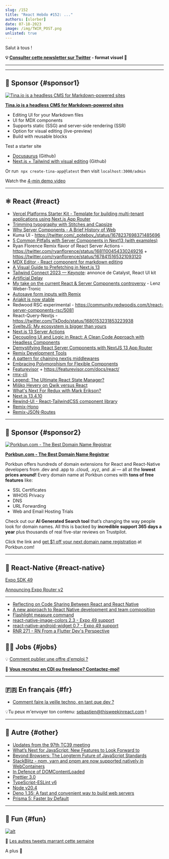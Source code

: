 ```yaml
---
slug: /152
title: "React Hebdo #152: ..."
authors: [slorber]
date: 07-18-2023
image: /img/TWIR_POST.png
unlisted: true
---
```


Salut à tous !

<Todo />

<!-- truncate -->

**💡 [Consulter cette newsletter sur Twitter](https://slo.im/thread) - format visuel 🎨**

---


<Support />

---

## 💸 Sponsor {#sponsor1}

[![Tina.io is a headless CMS for Markdown-powered sites](/emails/issues/140/tinacms.jpg)](https://tina.io/?utm_source=newsletter&utm_term=this-week-in-react)

**[Tina.io is a headless CMS for Markdown-powered sites](https://tina.io/?utm_source=newsletter&utm_term=this-week-in-react)**

- Editing UI for your Markdown files
- UI for MDX components
- Supports static (SSG) and server-side rendering (SSR)
- Option for visual editing (live-preview)
- Build with reusable blocks

Test a starter site

- [Docusaurus](https://github.com/tinacms/tinasaurus) (Github)
- [Next.js + Tailwind with visual editing](https://github.com/tinacms/tina-cloud-starter) (Github)

Or run  `npx create-tina-app@latest` then visit `localhost:3000/admin`

Watch the [4-min demo video](https://www.youtube.com/watch?v=zRkeKSZjlyw)

---

## ⚛️ React {#react}

- [Vercel Platforms Starter Kit - Template for building multi-tenant applications using Next.js App Router](https://vercel.com/blog/platforms-starter-kit)
- [Trimming typography with Stitches and Capsize](https://www.skovy.dev/blog/using-capsize-with-stitches)
- [Why Server Components - A Brief History of Web](https://www.perssondennis.com/articles/why-server-components-a-brief-history-of-web)
- Kuma UI - https://twitter.com/_poteboy_/status/1678237698371485696
- [5 Common Pitfalls with Server Components in Next13 (with examples)](https://www.propelauth.com/post/5-common-pitfalls-with-server-components-in-next13-with-examples)
- Ryan Florence Remix flavor of React Server Actions - https://twitter.com/ryanflorence/status/1681100454330249216 + https://twitter.com/ryanflorence/status/1678415165321093120
- [MDX Editor - React component for markdown editing](https://mdxeditor.dev/)
- [A Visual Guide to Prefetching in Next.js 13](https://www.builder.io/blog/prefetching-nextjs-visual-guide)
- [Tailwind Connect 2023 — Keynote](https://www.youtube.com/watch?v=CLkxRnRQtDE): annonce de Catalyst, React UI kit
- [Artificial Delay](https://buildui.com/recipes/artificial-delay)
- [My take on the current React & Server Components controversy](https://phryneas.de/react-server-components-controversy) - Lenz Weber-Tronic
- [Autosave form inputs with Remix](https://www.jacobparis.com/content/remix-form-autosave)
- [Ariakit is now stable](https://newsletter.ariakit.org/p/stable)
- Redwood RSC experimental - https://community.redwoodjs.com/t/react-server-components-rsc/5081
- React-Query-Nextjs - https://twitter.com/TkDodo/status/1680153231853223938
- [SvelteJS: My ecosystem is bigger than yours](https://hackmd.io/@roguegpu/r1RKQMdt3)
- [Next.js 13 Server Actions](https://www.thisdot.co/blog/next-js-13-server-actions/)
- [Decoupling UI and Logic in React: A Clean Code Approach with Headless Components](https://itnext.io/decoupling-ui-and-logic-in-react-a-clean-code-approach-with-headless-components-82e46b5820c)
- [Demystifying React Server Components with NextJS 13 App Router](https://demystifying-rsc.vercel.app/)
- [Remix Development Tools](https://twitter.com/AlemTuzlak59192/status/1680538200702369794)
- [A pattern for chaining nextjs middlewares](https://raphael.badia.cc/posts/a-pattern-for-chaining-middlewares)
- [Embracing Polymorphism for Flexible Components](https://brightinventions.pl/blog/embracing-polymorphism-for-flexible-components/)
- [Featurevisor](https://github.com/fahad19/featurevisor) + https://featurevisor.com/docs/react/
- [rmx-cli](https://github.com/kiliman/rmx-cli)
- [Legend: The Ultimate React State Manager?](https://www.youtube.com/watch?v=E4TH77SMOG8)
- [Miško Hevery on Qwik versus React](https://www.youtube.com/watch?v=GHsO0t1_P0M)
- [What's Next For Redux with Mark Erikson?](https://www.youtube.com/watch?v=n5FK8_EXcbs)
- [Next.js 13.4.10](https://github.com/vercel/next.js/releases/tag/v13.4.10)
- [Rewind-UI - React-TailwindCSS component library](https://rewind-ui.dev/)
- [Remix-Hono](https://github.com/sergiodxa/remix-hono)
- [Remix-JSON-Routes](https://github.com/brophdawg11/remix-json-routes)

<Todo />

<SubscribeFormEmbed placement="middle" />

---

## 💸 Sponsor {#sponsor2}

[![Porkbun.com - The Best Domain Name Registrar](/emails/issues/150/porkbun.png)](https://porkbun.com/?coupon=TWIREACT&utm_source=TWIREACT&utm_medium=Newsletter&utm_campaign=twirjune2023)

**[Porkbun.com - The Best Domain Name Registrar](https://porkbun.com/?coupon=TWIREACT&utm_source=TWIREACT&utm_medium=Newsletter&utm_campaign=twirjune2023)**

Porkbun offers hundreds of domain extensions for React and React-Native developers from .dev and .app to .cloud, .xyz, and .ai — all at the **lowest prices around!** Every domain name at Porkbun comes with **tons of free features** like:

- SSL Certificates
- WHOIS Privacy
- DNS
- URL Forwarding
- Web and Email Hosting Trials

Check out our **AI Generated Search tool** that’s changing the way people look for domain names. All this is backed by **incredible support 365 days a year** plus thousands of real five-star reviews on Trustpilot.

Click the link and [get $1 off your next domain name registration](https://porkbun.com/?coupon=TWIREACT&utm_source=TWIREACT&utm_medium=Newsletter&utm_campaign=twirjune2023) at Porkbun.com!

---

## 📱 React-Native {#react-native}

[Expo SDK 49](https://blog.expo.dev/expo-sdk-49-c6d398cdf740)

[Announcing Expo Router v2](https://blog.expo.dev/introducing-expo-router-v2-3850fd5c3ca1)

---

- [Reflecting on Code Sharing Between React and React Native](https://matthewwolfe.github.io/blog/code-sharing-react-and-react-native)
- [A new approach to React Native development and team composition](https://itnext.io/a-new-approach-to-react-native-development-and-team-composition-d6e3e3eb5184)
- [Flashlight measure command](https://twitter.com/almouro/status/1676202443346944000)
- [react-native-image-colors 2.3 - Expo 49 support](https://github.com/osamaqarem/react-native-image-colors)
- [react-native-android-widget 0.7 - Expo 49 support](https://github.com/sAleksovski/react-native-android-widget)
- [RNR 271 - RN From a Flutter Dev's Perspective](https://reactnativeradio.com/episodes/rnr-271-rn-from-a-flutter-devs-perspective)

## 🧑‍💻 Jobs {#jobs}

<Todo />

💡 [Comment publier une offre d'emploi ?](https://thisweekinreact.com/fr/sponsor)

🏢 **[Vous recrutez en CDI ou freelance? Contactez-moi!](https://qq4ph6n1rk0.typeform.com/to/qjSZ38dQ#email={{subscriber.email_address}})**

---

## 🇫🇷 En français {#fr}

- [Comment faire la veille techno, en tant que dev ?](https://www.youtube.com/watch?v=zED1-b3UJE8)

💡Tu peux m'envoyer ton contenu: [sebastien@thisweekinreact.com](mailto:sebastien@thisweekinreact.com?subject=Contenu%20en%20fran%C3%A7ais) !

<Todo />

---

## 🔀 Autre {#other}

- [Updates from the 97th TC39 meeting](https://dev.to/hemanth/updates-from-the-97th-tc39-meeting-1cnj)
- [What’s Next for JavaScript: New Features to Look Forward to](https://thenewstack.io/whats-next-for-javascript-new-features-to-look-forward-to/)
- [Beyond Browsers: The Longterm Future of JavaScript Standards](https://thenewstack.io/beyond-browsers-the-longterm-future-of-javascript-standards/)
- [StackBlitz - npm, yarn and pnpm are now supported natively in WebContainers](https://blog.stackblitz.com/posts/announcing-native-package-manager-support/)
- [In Defence of DOMContentLoaded](https://csswizardry.com/2023/07/in-defence-of-domcontentloaded/)
- [Prettier 3.0](https://prettier.io/blog/2023/07/05/3.0.0.html)
- [TypeScript-ESLint v6](https://typescript-eslint.io/blog/announcing-typescript-eslint-v6/)
- [Node v20.4](https://nodejs.org/en/blog/release/v20.4.0)
- [Deno 1.35: A fast and convenient way to build web servers](https://deno.com/blog/v1.35)
- [Prisma 5: Faster by Default](https://www.prisma.io/blog/prisma-5-f66prwkjx72s)

---

## 🤭 Fun {#fun}

<Todo />

[![alt](/emails/issues/122/meme.jpg)](https://twitter.com/TODOTODOTODOTODOTODOTODOTODOTODOTODOTODO)

🤣 [Les autres tweets marrant cette semaine](https://twitter.com/TODOTODOTODOTODOTODOTODOTODOTODOTODOTODO)

A plus 👋
